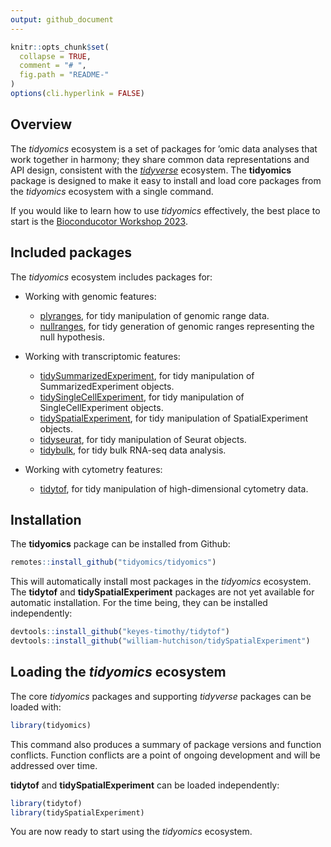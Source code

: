 ```yaml
---
output: github_document
---
```

<!-- README.md is generated from README.Rmd. Please edit that file -->

```r
knitr::opts_chunk$set(
  collapse = TRUE,
  comment = "# ",
  fig.path = "README-"
)
options(cli.hyperlink = FALSE)
```

## Overview

The _tidyomics_ ecosystem is a set of packages for 'omic data analyses that work together in harmony; they share common data representations and API design, consistent with the [_tidyverse_](https://www.tidyverse.org/) ecosystem. The __tidyomics__ package is designed to make it easy to install and load core packages from the _tidyomics_ ecosystem with a single command.

If you would like to learn how to use _tidyomics_ effectively, the best place to start is the [Bioconducotor Workshop 2023](https://tidyomics.github.io/tidyomicsWorkshopBioc2023/).

## Included packages

The _tidyomics_ ecosystem includes packages for:

*   Working with genomic features:

    * [plyranges](https://github.com/sa-lee/plyranges), for tidy manipulation of genomic range data. 
    * [nullranges](https://github.com/nullranges/nullranges), for tidy generation of genomic ranges representing the null hypothesis.
    
*  Working with transcriptomic features:

    * [tidySummarizedExperiment](https://github.com/stemangiola/tidySummarizedExperiment), for tidy manipulation of SummarizedExperiment objects.
    * [tidySingleCellExperiment](https://github.com/stemangiola/tidySingleCellExperiment), for tidy manipulation of SingleCellExperiment objects.
    * [tidySpatialExperiment](https://github.com/william-hutchison/tidySpatialExperiment), for tidy manipulation of SpatialExperiment objects.
    * [tidyseurat](https://github.com/stemangiola/tidyseurat), for tidy manipulation of Seurat objects.
    * [tidybulk](https://github.com/stemangiola/tidybulk), for tidy bulk RNA-seq data analysis.

*   Working with cytometry features:

    * [tidytof](https://github.com/keyes-timothy/tidytof), for tidy manipulation of high-dimensional cytometry data.

## Installation

The __tidyomics__ package can be installed from Github:

```r
remotes::install_github("tidyomics/tidyomics")
```

This will automatically install most packages in the _tidyomics_ ecosystem. The __tidytof__ and __tidySpatialExperiment__ packages are not yet available for automatic installation. For the time being, they can be installed independently: 

```r
devtools::install_github("keyes-timothy/tidytof")
devtools::install_github("william-hutchison/tidySpatialExperiment")
```

## Loading the _tidyomics_ ecosystem

The core _tidyomics_ packages and supporting _tidyverse_ packages can be loaded with:

```r
library(tidyomics)
```

This command also produces a summary of package versions and function conflicts. Function conflicts are a point of ongoing development and will be addressed over time. 

__tidytof__ and __tidySpatialExperiment__ can be loaded independently:

```r
library(tidytof)
library(tidySpatialExperiment)
```

You are now ready to start using the _tidyomics_ ecosystem.
